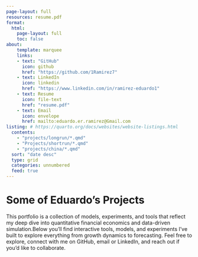 ```yaml
---
page-layout: full
resources: resume.pdf
format:
  html:
    page-layout: full
    toc: false
about: 
    template: marquee
    links: 
    - text: "GitHub"
      icon: github
      href: "https://github.com/1Ramirez7"
    - text: LinkedIn
      icon: linkedin
      href: "https://www.linkedin.com/in/ramirez-eduardo1"
    - text: Resume
      icon: file-text
      href: "resume.pdf"
    - text: Email
      icon: envelope
      href: mailto:eduardo.er.ramirez@Gmail.com
listing: # https://quarto.org/docs/websites/website-listings.html
  contents:
    - "projects/longrun/*.qmd"
    - "Projects/shortrun/*.qmd"
    - "projects/china/*.qmd"
  sort: "date desc"
  type: grid
  categories: unnumbered 
  feed: true
---
```






# Some of Eduardo’s Projects

This portfolio is a collection of models, experiments, and tools that reflect my deep dive into quantitative financial economics and data-driven simulation.Below you’ll find interactive tools, models, and experiments I've built to explore everything from growth dynamics to forecasting. Feel free to explore, connect with me on GitHub, email or LinkedIn, and reach out if you'd like to collaborate.

